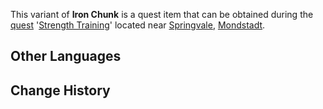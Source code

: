 {{About|the quest item|the forging material|Iron Chunk}}
{{Item Infobox
|id           = 100742
|image        = <gallery>
Item Iron Chunk.png|Icon
Item Iron Chunk Wild.png|In the wild
</gallery>
|type         = Quest Items
|description  = Iron ore. Looks like it could take quite a strong blow to break it apart.
|source1      = Obtained during [[Strength Training]]
}}
This variant of '''Iron Chunk''' is a quest item that can be obtained during the [[Quests|quest]] '[[Strength Training]]' located near [[Springvale]], [[Mondstadt]].
==Other Languages==
{{Other Languages
|default_hidden = 1
|en      = Hard Iron Chunk
|zhs     = 坚硬的铁块
|zhs_rm  = Jiānyìng de Tiě Kuài
|zht     = 堅硬的鐵塊
|zht_rm  = Jiānyìng de Tiě Kuài
|ja      = 硬い鉄の塊
|ja_rm   = Katai Tetsu no Katamari
|ko      = 단단한 철광
|ko_rm   = Dandanhan Cheolgwang
|es      = Pedazo de hierro duro
|fr      = Morceau de fer solide
|ru      = Крепкий обломок железа
|th      = Hard Iron Chunk
|vi      = Mảnh Sắt Cứng Cáp
|de      = Harter Brocken Eisen
|id      = Iron Chunk Keras
|pt      = Pedaço de Ferro Duro
|tr      = Sert Demir Parçası
|it      = Pezzo di ferro duro
}}

==Change History==
{{Change History|1.4}}